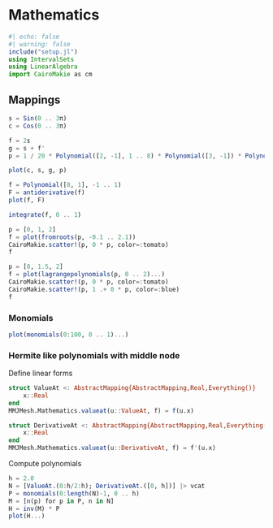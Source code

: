 # Mathematics

```julia
#| echo: false
#| warning: false
include("setup.jl")
using IntervalSets
using LinearAlgebra
import CairoMakie as cm
```


## Mappings

```julia
s = Sin(0 .. 3π)
c = Cos(0 .. 3π)

f = 2s
g = s + f'
p = 1 / 20 * Polynomial([2, -1], 1 .. 8) * Polynomial([3, -1]) * Polynomial([4.5, -1]) * Polynomial([8, -1])

plot(c, s, g, p)
```

```julia
f = Polynomial([0, 1], -1 .. 1)
F = antiderivative(f)
plot(f, F)
```

```julia
integrate(f, 0 .. 1)
```

```julia
p = [0, 1, 2]
f = plot(fromroots(p, -0.1 .. 2.1))
CairoMakie.scatter!(p, 0 * p, color=:tomato)
f
```

```julia
p = [0, 1.5, 2]
f = plot(lagrangepolynomials(p, 0 .. 2)...)
CairoMakie.scatter!(p, 0 * p, color=:tomato)
CairoMakie.scatter!(p, 1 .+ 0 * p, color=:blue)
f
```


### Monomials

```julia
plot(monomials(0:100, 0 .. 1)...)
```


### Hermite like polynomials with middle node

Define linear forms

```julia
struct ValueAt <: AbstractMapping{AbstractMapping,Real,Everything()}
    x::Real
end
MMJMesh.Mathematics.valueat(u::ValueAt, f) = f(u.x)

struct DerivativeAt <: AbstractMapping{AbstractMapping,Real,Everything()}
    x::Real
end
MMJMesh.Mathematics.valueat(u::DerivativeAt, f) = f'(u.x)
```

Compute polynomials

```julia
h = 2.0
N = [ValueAt.(0:h/2:h); DerivativeAt.([0, h])] |> vcat
P = monomials(0:length(N)-1, 0 .. h)
M = [n(p) for p in P, n in N]
H = inv(M) * P
plot(H...)
```